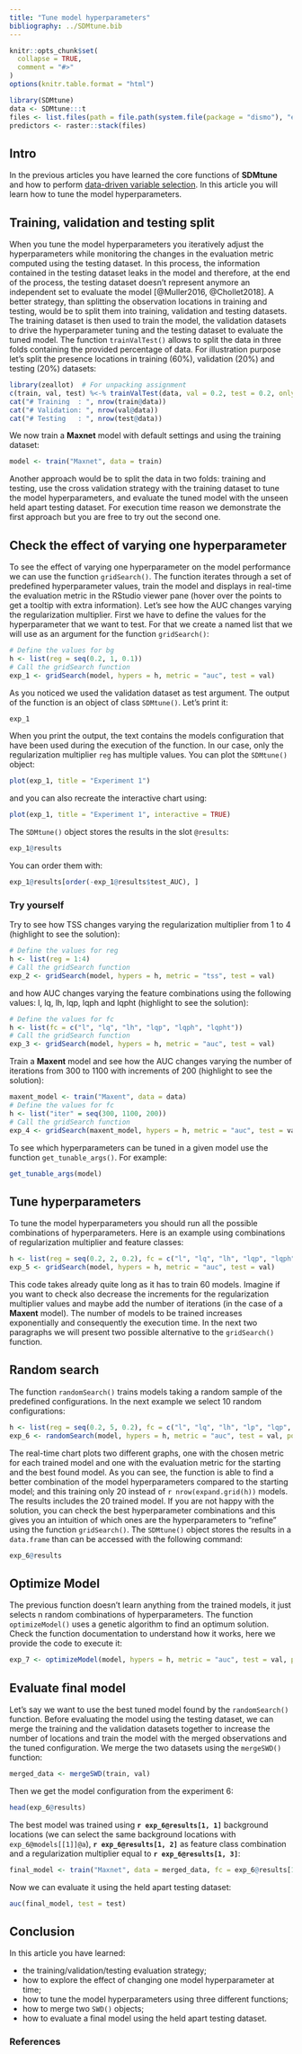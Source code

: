 ```yaml
---
title: "Tune model hyperparameters"
bibliography: ../SDMtune.bib
---
```


```r
knitr::opts_chunk$set(
  collapse = TRUE,
  comment = "#>"
)
options(knitr.table.format = "html")
```

```r
library(SDMtune)
data <- SDMtune:::t
files <- list.files(path = file.path(system.file(package = "dismo"), "ex"), pattern = "grd", full.names = TRUE)
predictors <- raster::stack(files)
```

## Intro

In the previous articles you have learned the core functions of **SDMtune** and how to perform [data-driven variable selection](./variable-selection.html). In this article you will learn how to tune the model hyperparameters.

## Training, validation and testing split

When you tune the model hyperparameters you iteratively adjust the hyperparameters while monitoring the changes in the evaluation metric computed using the testing dataset. In this process, the information contained in the testing dataset leaks in the model and therefore, at the end of the process, the testing dataset doesn't represent anymore an independent set to evaluate the model [@Muller2016, @Chollet2018]. A better strategy, than splitting the observation locations in training and testing, would be to split them into training, validation and testing datasets. The training dataset is then used to train the model, the validation datasets to drive the hyperparameter tuning and the testing dataset to evaluate the tuned model. The function `trainValTest()` allows to split the data in three folds containing the provided percentage of data. For illustration purpose let's split the presence locations in training (60\%), validation (20\%) and testing (20\%) datasets:
```r
library(zeallot)  # For unpacking assignment
c(train, val, test) %<-% trainValTest(data, val = 0.2, test = 0.2, only_presence = TRUE, seed = 61516)
cat("# Training  : ", nrow(train@data))
cat("# Validation: ", nrow(val@data))
cat("# Testing   : ", nrow(test@data))
```

We now train a **Maxnet** model with default settings and using the training dataset:
```r
model <- train("Maxnet", data = train)
```

Another approach would be to split the data in two folds: training and testing, use the cross validation strategy with the training dataset to tune the model hyperparameters, and evaluate the tuned model with the unseen held apart testing dataset. For execution time reason we demonstrate the first approach but you are free to try out the second one.

## Check the effect of varying one hyperparameter

To see the effect of varying one hyperparameter on the model performance we can use the function `gridSearch()`. The function iterates through a set of predefined hyperparameter values, train the model and displays in real-time the evaluation metric in the RStudio viewer pane (hover over the points to get a tooltip with extra information). Let's see how the AUC changes varying the regularization multiplier. First we have to define the values for the hyperparameter that we want to test. For that we create a named list that we will use as an argument for the function `gridSearch()`:
```r
# Define the values for bg
h <- list(reg = seq(0.2, 1, 0.1))
# Call the gridSearch function
exp_1 <- gridSearch(model, hypers = h, metric = "auc", test = val)
```

As you noticed we used the validation dataset as test argument. The output of the function is an object of class `SDMtune()`. Let's print it:
```r
exp_1
```
When you print the output, the text contains the models configuration that have been used during the execution of the function. In our case, only the regularization multiplier `reg` has multiple values. You can plot the `SDMtune()` object:
```r
plot(exp_1, title = "Experiment 1")
``` 

and you can also recreate the interactive chart using:
```r
plot(exp_1, title = "Experiment 1", interactive = TRUE)
```

The `SDMtune()` object stores the results in the slot `@results`:
```r
exp_1@results
```

You can order them with:
```r
exp_1@results[order(-exp_1@results$test_AUC), ]
```

### Try yourself
Try to see how TSS changes varying the regularization multiplier from 1 to 4 (highlight to see the solution):
```r
# Define the values for reg
h <- list(reg = 1:4)
# Call the gridSearch function
exp_2 <- gridSearch(model, hypers = h, metric = "tss", test = val)
```


and how AUC changes varying the feature combinations using the following values: l, lq, lh, lqp, lqph and lqpht (highlight to see the solution):
```r
# Define the values for fc
h <- list(fc = c("l", "lq", "lh", "lqp", "lqph", "lqpht"))
# Call the gridSearch function
exp_3 <- gridSearch(model, hypers = h, metric = "auc", test = val)
```

Train a **Maxent** model and see how the AUC changes varying the number of iterations from 300 to 1100 with increments of 200 (highlight to see the solution):
```r
maxent_model <- train("Maxent", data = data)
# Define the values for fc
h <- list("iter" = seq(300, 1100, 200))
# Call the gridSearch function
exp_4 <- gridSearch(maxent_model, hypers = h, metric = "auc", test = val)
```

To see which hyperparameters can be tuned in a given model use the function `get_tunable_args()`. For example:
```r
get_tunable_args(model)
```

## Tune hyperparameters

To tune the model hyperparameters you should run all the possible combinations of hyperparameters. Here is an example using combinations of regularization multiplier and feature classes:
```r
h <- list(reg = seq(0.2, 2, 0.2), fc = c("l", "lq", "lh", "lqp", "lqph", "lqpht"))
exp_5 <- gridSearch(model, hypers = h, metric = "auc", test = val)
```

This code takes already quite long as it has to train 60 models. Imagine if you want to check also decrease the increments for the regularization multiplier values and maybe add the number of iterations (in the case of a **Maxent** model). The number of models to be trained increases exponentially and consequently the execution time. In the next two paragraphs we will present two possible alternative to the `gridSearch()` function.

## Random search

The function `randomSearch()` trains models taking a random sample of the predefined configurations. In the next example we select 10 random configurations:
```r
h <- list(reg = seq(0.2, 5, 0.2), fc = c("l", "lq", "lh", "lp", "lqp", "lqph"))
exp_6 <- randomSearch(model, hypers = h, metric = "auc", test = val, pop = 10, seed = 65466)
```

The real-time chart plots two different graphs, one with the chosen metric for each trained model and one with the evaluation metric for the starting and the best found model. As you can see, the function is able to find a better combination of the model hyperparameters compared to the starting model; and this training only 20 instead of `r nrow(expand.grid(h))` models. The results includes the 20 trained model. If you are not happy with the solution, you can check the best hyperparameter combinations and this gives you an intuition of which ones are the hyperparameters to "refine" using the function `gridSearch()`. The `SDMtune()` object stores the results in a `data.frame` than can be accessed with the following command:
```r
exp_6@results
```

## Optimize Model

The previous function doesn't learn anything from the trained models, it just selects n random combinations of hyperparameters. The function `optimizeModel()` uses a genetic algorithm to find an optimum solution. Check the function documentation to understand how it works, here we provide the code to execute it:
```r
exp_7 <- optimizeModel(model, hypers = h, metric = "auc", test = val, pop = 15, gen = 2, keep_best = 0.4, keep_random = 0.2, mutation_chance = 0.4, seed = 798)
```

## Evaluate final model

Let's say we want to use the best tuned model found by the `randomSearch()` function. Before evaluating the model using the testing dataset, we can merge the training and the validation datasets together to increase the number of locations and train the model with the merged observations and the tuned configuration. We merge the two datasets using the `mergeSWD()` function:
```r
merged_data <- mergeSWD(train, val)
```

Then we get the model configuration from the experiment 6:
```r
head(exp_6@results)
```

The best model was trained using **`r exp_6@results[1, 1]`** background locations (we can select the same background locations with `exp_6@models[[1]]@a`), **`r exp_6@results[1, 2]`** as feature class combination and a regularization multiplier equal to **`r exp_6@results[1, 3]`**:
```r
final_model <- train("Maxnet", data = merged_data, fc = exp_6@results[1, 1], reg = exp_6@results[1, 2])
```

Now we can evaluate it using the held apart testing dataset:
```r
auc(final_model, test = test)
```

## Conclusion

In this article you have learned:

* the training/validation/testing evaluation strategy;
* how to explore the effect of changing one model hyperparameter at time;
* how to tune the model hyperparameters using three different functions;
* how to merge two `SWD()` objects;
* how to evaluate a final model using the held apart testing dataset.

### References
